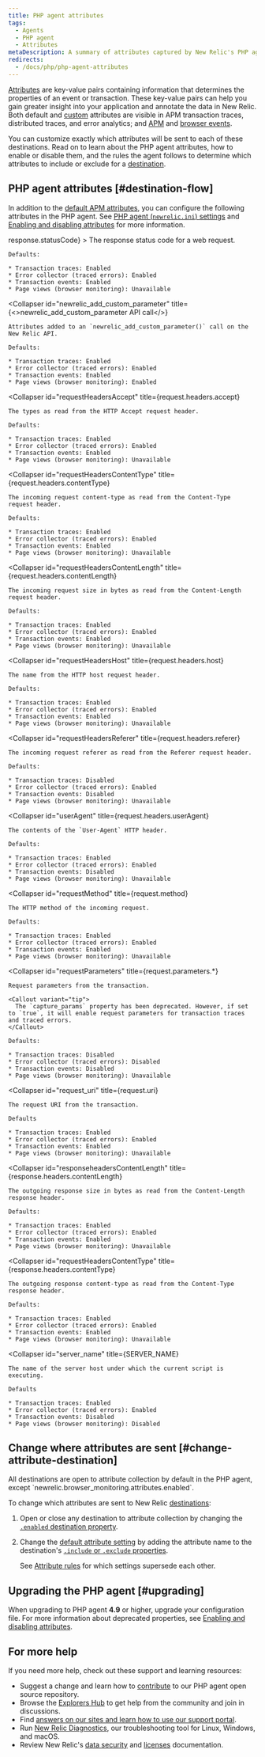 ```yaml
---
title: PHP agent attributes
tags:
  - Agents
  - PHP agent
  - Attributes
metaDescription: A summary of attributes captured by New Relic's PHP agent.
redirects:
  - /docs/php/php-agent-attributes
---
```


[Attributes](/docs/features/agent-attributes) are key-value pairs containing information that determines the properties of an event or transaction. These key-value pairs can help you gain greater insight into your application and annotate the data in New Relic. Both default and [custom](https://docs.newrelic.com/docs/agents/manage-apm-agents/agent-data/collect-custom-attributes) attributes are visible in APM transaction traces, distributed traces, and error analytics; and [APM](https://docs.newrelic.com/docs/insights/explore-data/attributes/apm-default-attributes-insights) and [browser events](https://docs.newrelic.com/docs/insights/explore-data/attributes/browser-default-attributes-insights#browser-attributes-table).

You can customize exactly which attributes will be sent to each of these destinations. Read on to learn about the PHP agent attributes, how to enable or disable them, and the rules the agent follows to determine which attributes to include or exclude for a [destination](https://docs.newrelic.com/docs/features/agent-attributes#destinations).

## PHP agent attributes [#destination-flow]

In addition to the [default APM attributes](https://docs.newrelic.com/docs/insights/new-relic-insights/decorating-events/apm-default-attributes-insights#transaction-defaults), you can configure the following attributes in the PHP agent. See [PHP agent (`newrelic.ini`) settings](/docs/php/php-agent-phpini-settings) and [Enabling and disabling attributes](/docs/agents/php-agent/attributes/enabling-and-disabling-attributes) for more information.

<CollapserGroup>
  <Collapser
    id="httpResponseCode"
    title={<InlineCode>response.statusCode</InlineCode>}
  >
    The response status code for a web request.

    Defaults:

    * Transaction traces: Enabled
    * Error collector (traced errors): Enabled
    * Transaction events: Enabled
    * Page views (browser monitoring): Unavailable
  </Collapser>

  <Collapser
    id="newrelic_add_custom_parameter"
    title={<><InlineCode>newrelic_add_custom_parameter</InlineCode> API call</>}
  >
    Attributes added to an `newrelic_add_custom_parameter()` call on the New Relic API.

    Defaults:

    * Transaction traces: Enabled
    * Error collector (traced errors): Enabled
    * Transaction events: Enabled
    * Page views (browser monitoring): Enabled
  </Collapser>

  <Collapser
    id="requestHeadersAccept"
    title={<InlineCode>request.headers.accept</InlineCode>}
  >
    The types as read from the HTTP Accept request header.

    Defaults:

    * Transaction traces: Enabled
    * Error collector (traced errors): Enabled
    * Transaction events: Enabled
    * Page views (browser monitoring): Unavailable
  </Collapser>

  <Collapser
    id="requestHeadersContentType"
    title={<InlineCode>request.headers.contentType</InlineCode>}
  >
    The incoming request content-type as read from the Content-Type request header.

    Defaults:

    * Transaction traces: Enabled
    * Error collector (traced errors): Enabled
    * Transaction events: Enabled
    * Page views (browser monitoring): Unavailable
  </Collapser>

  <Collapser
    id="requestHeadersContentLength"
    title={<InlineCode>request.headers.contentLength</InlineCode>}
  >
    The incoming request size in bytes as read from the Content-Length request header.

    Defaults:

    * Transaction traces: Enabled
    * Error collector (traced errors): Enabled
    * Transaction events: Enabled
    * Page views (browser monitoring): Unavailable
  </Collapser>

  <Collapser
    id="requestHeadersHost"
    title={<InlineCode>request.headers.host</InlineCode>}
  >
    The name from the HTTP host request header.

    Defaults:

    * Transaction traces: Enabled
    * Error collector (traced errors): Enabled
    * Transaction events: Enabled
    * Page views (browser monitoring): Unavailable
  </Collapser>

  <Collapser
    id="requestHeadersReferer"
    title={<InlineCode>request.headers.referer</InlineCode>}
  >
    The incoming request referer as read from the Referer request header.

    Defaults:

    * Transaction traces: Disabled
    * Error collector (traced errors): Enabled
    * Transaction events: Disabled
    * Page views (browser monitoring): Unavailable
  </Collapser>

  <Collapser
    id="userAgent"
    title={<InlineCode>request.headers.userAgent</InlineCode>}
  >
    The contents of the `User-Agent` HTTP header.

    Defaults:

    * Transaction traces: Enabled
    * Error collector (traced errors): Enabled
    * Transaction events: Disabled
    * Page views (browser monitoring): Unavailable
  </Collapser>

  <Collapser
    id="requestMethod"
    title={<InlineCode>request.method</InlineCode>}
  >
    The HTTP method of the incoming request.

    Defaults:

    * Transaction traces: Enabled
    * Error collector (traced errors): Enabled
    * Transaction events: Enabled
    * Page views (browser monitoring): Unavailable
  </Collapser>

  <Collapser
    id="requestParameters"
    title={<InlineCode>request.parameters.\*</InlineCode>}
  >
    Request parameters from the transaction.

    <Callout variant="tip">
      The `capture_params` property has been deprecated. However, if set to `true`, it will enable request parameters for transaction traces and traced errors.
    </Callout>

    Defaults:

    * Transaction traces: Disabled
    * Error collector (traced errors): Disabled
    * Transaction events: Disabled
    * Page views (browser monitoring): Unavailable
  </Collapser>

  <Collapser
    id="request_uri"
    title={<InlineCode>request.uri</InlineCode>}
  >
    The request URI from the transaction.

    Defaults

    * Transaction traces: Enabled
    * Error collector (traced errors): Enabled
    * Transaction events: Enabled
    * Page views (browser monitoring): Unavailable
  </Collapser>

  <Collapser
    id="responseheadersContentLength"
    title={<InlineCode>response.headers.contentLength</InlineCode>}
  >
    The outgoing response size in bytes as read from the Content-Length response header.

    Defaults:

    * Transaction traces: Enabled
    * Error collector (traced errors): Enabled
    * Transaction events: Enabled
    * Page views (browser monitoring): Unavailable
  </Collapser>

  <Collapser
    id="requestHeadersContentType"
    title={<InlineCode>response.headers.contentType</InlineCode>}
  >
    The outgoing response content-type as read from the Content-Type response header.

    Defaults:

    * Transaction traces: Enabled
    * Error collector (traced errors): Enabled
    * Transaction events: Enabled
    * Page views (browser monitoring): Unavailable
  </Collapser>

  <Collapser
    id="server_name"
    title={<InlineCode>SERVER_NAME</InlineCode>}
  >
    The name of the server host under which the current script is executing.

    Defaults

    * Transaction traces: Enabled
    * Error collector (traced errors): Enabled
    * Transaction events: Disabled
    * Page views (browser monitoring): Disabled
  </Collapser>
</CollapserGroup>

## Change where attributes are sent [#change-attribute-destination]

<Callout variant="tip">
  All destinations are open to attribute collection by default in the PHP agent, except `newrelic.browser_monitoring.attributes.enabled`.
</Callout>

To change which attributes are sent to New Relic [destinations](/docs/apm/other-features/attributes/agent-attributes#destinations):

1. Open or close any destination to attribute collection by changing the [`.enabled` destination property](/docs/agents/php-agent/attributes/enabling-disabling-attributes#destination-on-off).
2. Change the [default attribute setting](#attributes) by adding the attribute name to the destination's [`.include` or `.exclude` properties](/docs/agents/php-agent/attributes/enabling-disabling-attributes#destination-attribute-specific).

   See [Attribute rules](/docs/agents/php-agent/attributes/enabling-disabling-attributes#attruls) for which settings supersede each other.

## Upgrading the PHP agent [#upgrading]

When upgrading to PHP agent **4.9** or higher, upgrade your configuration file. For more information about deprecated properties, see [Enabling and disabling attributes](/docs/php/php-agent-enabling-and-disabling-attributes#deprecated).

## For more help

If you need more help, check out these support and learning resources:

* Suggest a change and learn how to [contribute](https://github.com/newrelic/newrelic-php-agent/issues) to our PHP agent open source repository.
* Browse the [Explorers Hub](https://discuss.newrelic.com/) to get help from the community and join in discussions.
* Find [answers on our sites and learn how to use our support portal](https://docs.newrelic.com/docs/using-new-relic/welcome-new-relic/get-started/find-help-use-support-portal/).
* Run [New Relic Diagnostics](https://docs.newrelic.com/docs/using-new-relic/cross-product-functions/troubleshooting/new-relic-diagnostics/), our troubleshooting tool for Linux, Windows, and macOS.
* Review New Relic's [data security](https://docs.newrelic.com/docs/security/) and [licenses](https://docs.newrelic.com/docs/licenses/) documentation.